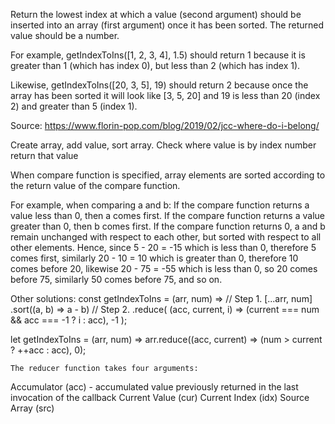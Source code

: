Return the lowest index at which a value (second argument) should be inserted into an array (first argument) once it has been sorted. 
    The returned value should be a number.

For example, getIndexToIns([1, 2, 3, 4], 1.5) should return 1 because it is greater than 1 (which has index 0), 
    but less than 2 (which has index 1).

Likewise, getIndexToIns([20, 3, 5], 19) should return 2 because once the array has been sorted it will look like [3, 5, 20] 
    and 19 is less than 20 (index 2) and greater than 5 (index 1).


Source:
https://www.florin-pop.com/blog/2019/02/jcc-where-do-i-belong/


Create array, add value, sort array. Check where value is by index number return that value

When compare function is specified, array elements are sorted according to the return value of the compare function. 

For example, when comparing a and b:
If the compare function returns a value less than 0, then a comes first.
If the compare function returns a value greater than 0, then b comes first.
If the compare function returns 0, a and b remain unchanged with respect to each other, but sorted with respect to all other elements.
Hence, since 5 - 20 = -15 which is less than 0, therefore 5 comes first, similarly 20 - 10 = 10 
which is greater than 0, therefore 10 comes before 20, likewise 20 - 75 = -55 which is less than 0, so 20 comes before 75, 
similarly 50 comes before 75, and so on.

Other solutions:
const getIndexToIns = (arr, num) =>
    // Step 1.
    [...arr, num]
        .sort((a, b) => a - b)
        // Step 2.
        .reduce(
            (acc, current, i) => (current === num && acc === -1 ? i : acc),
            -1
        );

let getIndexToIns = (arr, num) =>
    arr.reduce((acc, current) => (num > current ? ++acc : acc), 0);


    The reducer function takes four arguments:

Accumulator (acc) - accumulated value previously returned in the last invocation of the callback
Current Value (cur)
Current Index (idx)
Source Array (src)